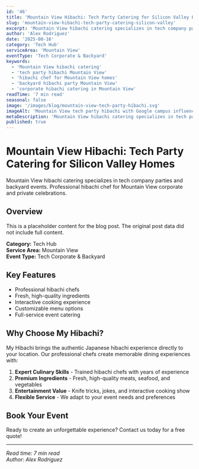 ```yaml
---
id: '46'
title: 'Mountain View Hibachi: Tech Party Catering for Silicon Valley Homes'
slug: 'mountain-view-hibachi-tech-party-catering-silicon-valley'
excerpt: 'Mountain View hibachi catering specializes in tech company parties and backyard events. Professional hibachi chef for Mountain View corporate and private celebrations.'
author: 'Alex Rodriguez'
date: '2025-08-16'
category: 'Tech Hub'
serviceArea: 'Mountain View'
eventType: 'Tech Corporate & Backyard'
keywords:
  - 'Mountain View hibachi catering'
  - 'tech party hibachi Mountain View'
  - 'hibachi chef for Mountain View homes'
  - 'backyard hibachi party Mountain View'
  - 'corporate hibachi catering in Mountain View'
readTime: '7 min read'
seasonal: false
image: '/images/blog/mountain-view-tech-party-hibachi.svg'
imageAlt: 'Mountain View tech party hibachi with Google campus influence, Silicon Valley innovation, corporate and backyard events, tech employees, and modern atmosphere'
metaDescription: 'Mountain View hibachi catering specializes in tech parties and backyard events. Professional hibachi chef for corporate and private celebrations.'
published: true
---
```


# Mountain View Hibachi: Tech Party Catering for Silicon Valley Homes

Mountain View hibachi catering specializes in tech company parties and backyard events. Professional hibachi chef for Mountain View corporate and private celebrations.

## Overview

This is a placeholder content for the blog post. The original post data did not include full content.

**Category:** Tech Hub  
**Service Area:** Mountain View  
**Event Type:** Tech Corporate & Backyard

## Key Features

- Professional hibachi chefs
- Fresh, high-quality ingredients
- Interactive cooking experience
- Customizable menu options
- Full-service event catering

## Why Choose My Hibachi?

My Hibachi brings the authentic Japanese hibachi experience directly to your location. Our professional chefs create memorable dining experiences with:

1. **Expert Culinary Skills** - Trained hibachi chefs with years of experience
2. **Premium Ingredients** - Fresh, high-quality meats, seafood, and vegetables
3. **Entertainment Value** - Knife tricks, jokes, and interactive cooking show
4. **Flexible Service** - We adapt to your event needs and preferences

## Book Your Event

Ready to create an unforgettable experience? Contact us today for a free quote!

---

*Read time: 7 min read*  
*Author: Alex Rodriguez*

